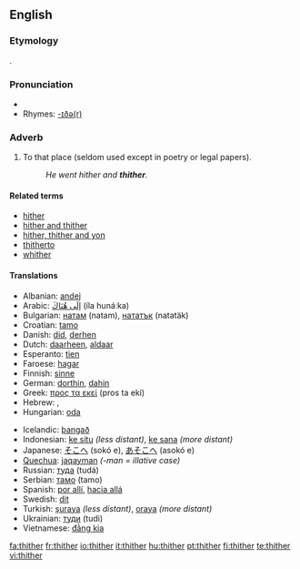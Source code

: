 ==English==

===Etymology===
{{OE.}} {{term|þider}}.

===Pronunciation===
*{{audio|en-us-thither.ogg|Audio (US)}}
*Rhymes: [[Rhymes:English:-ɪðə(r)|-ɪðə(r)]]

===Adverb===
{{en-adv|-}}

# {{archaic}} To that place (seldom used except in poetry or legal papers).
#: ''He went hither and '''thither'''.''

====Related terms====
* [[hither]]
* [[hither and thither]]
* [[hither, thither and yon]]
* [[thitherto]]
* [[whither]]

====Translations====
{{trans-top| to that place }}
*Albanian: [[andej]]
*Arabic: ‎[[الى هناك|إلَى هُنَاكَ]] (íla hunáːka)
*Bulgarian: [[натам]] (natam), [[нататък]] (natatäk)
*Croatian: [[tamo]]
*Danish: [[did#Danish|did]], [[derhen]]
*Dutch: [[daarheen]], [[aldaar]]
*Esperanto: [[tien]]
*Faroese: [[hagar]]
*Finnish: [[sinne]]
*German: [[dorthin]], [[dahin]]
*Greek: [[προς τα εκεί]] (pros ta ekí)
*Hebrew: {{t|he|sc=Hebr|שמה|tr=sháma}}, {{t|he|sc=Hebr|‎לשם|tr=l'shám}}
*Hungarian: [[oda]]
{{trans-mid}}
*Icelandic: [[þangað]]
*Indonesian: [[ke situ]] ''(less distant)'', [[ke sana]] ''(more distant)''
*Japanese: [[そこへ]] (sokó e), [[あそこへ]] (asokó e)
*[[Quechua]]: [[jaqayman]] ''(-man = illative case)''
*Russian: [[туда]] (tudá)
*Serbian: [[тамо]] (tamo)
*Spanish: [[por allí]], [[hacia allá]]
*Swedish: [[dit]]
*Turkish: [[şuraya]] ''(less distant)'', [[oraya]] ''(more distant)''
*Ukrainian: [[туди]] (tudi)
*Vietnamese: [[đằng kia]]
{{trans-bottom}}

[[fa:thither]]
[[fr:thither]]
[[io:thither]]
[[it:thither]]
[[hu:thither]]
[[pt:thither]]
[[fi:thither]]
[[te:thither]]
[[vi:thither]]